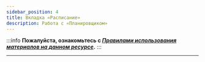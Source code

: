 ```yaml
---
sidebar_position: 4
title: Вкладка «Расписание»
description: Работа с «Планировщиком»
---  
```

:::info **Пожалуйста, ознакомьтесь с [*Правилами использования материалов на данном ресурсе*](../Disclaimer).**
:::
_______________________________________________